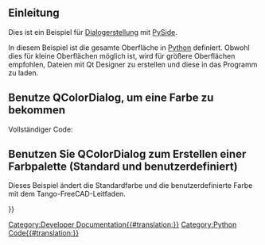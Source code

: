 <languages/>

<span id="Introduction"></span>
==Einleitung==

Dies ist ein Beispiel für [[Dialog_creation/de|Dialogerstellung]] mit [[PySide/de|PySide]].

In diesem Beispiel ist die gesamte Oberfläche in [[Python/de|Python]] definiert. Obwohl dies für kleine Oberflächen möglich ist, wird für größere Oberflächen empfohlen, {{FileName|.ui}} Dateien mit Qt Designer zu erstellen und diese in das Programm zu laden.

<span id="Use_QColorDialog_to_get_a_color"></span>
==Benutze QColorDialog, um eine Farbe zu bekommen==

Vollständiger Code:
{{Code|code=
# -*- coding: utf-8 -*-
# https://deptinfo-ensip.univ-poitiers.fr/ENS/pyside-docs/PySide/QtGui/QColor.html
import PySide
from PySide import QtGui ,QtCore
from PySide.QtGui import *
from PySide.QtCore import *
path = FreeCAD.ConfigGet("UserAppData")

couleur = QtGui.QColorDialog.getColor()
if couleur.isValid():
    red   = int(str(couleur.name()[1:3]),16)    # decode hexadecimal to int()
    green = int(str(couleur.name()[3:5]),16)    # decode hexadecimal to int()
    blue  = int(str(couleur.name()[5:7]),16)    # decode hexadecimal to int()

    print(couleur)                              # 
    print("hexadecimal ",couleur.name())        # color format hexadecimal mode 16
    print("Red   color ",red)                   # color format decimal
    print("Green color ",green)                 # color format decimal
    print("Blue  color ",blue)                  # color format decimal

}}

<span id="Use_QColorDialog_to_create_a_palette_of_colors_(standard_and_custom)"></span>
==Benutzen Sie QColorDialog zum Erstellen einer Farbpalette (Standard und benutzerdefiniert)==

Dieses Beispiel ändert die Standardfarbe und die benutzerdefinierte Farbe mit dem Tango-FreeCAD-Leitfaden.

{{Code|code=
# -*- coding: utf-8 -*-
# https://deptinfo-ensip.univ-poitiers.fr/ENS/pyside-docs/PySide/QtGui/QColor.html
import PySide
from PySide import QtGui ,QtCore
from PySide.QtGui import *
from PySide.QtCore import *

###############################################
##        Window colors organisation         ##
##        __________________________         ##
## StandardColor:                            ##
##                                           ##
##           Colonnes:                       ##
##           1:  2:  3:  4:  5:  6:  7:  8:  ##
##          _______________________________  ##
## Line 1:   0   6   12  18  24  30  36  42  ##
## Line 2:   1   7   13  19  25  31  37  43  ##
## Line 3:   2   8   14  20  26  32  38  44  ##
## Line 4:   3   9   15  21  27  33  39  45  ##
## Line 5:   4   10  16  22  28  34  40  46  ##
## Line 6:   5   11  17  23  29  35  41  47  ##
##                                           ##
## CustomColor:                              ##
##                                           ##
##           Colonnes:                       ##
##           1:  2:  3:  4:  5:  6:  7:  8:  ##
##          _______________________________  ##
## Line 1:   0   2   4   6   8   10  12  14  ##
## Line 2:   1   3   5   7   9   11  13  15  ##
##                                           ##
###############################################

color_Dialog   = QtGui.QColorDialog()
# FreeCAD-Tango
# Customize the colors in the standard box (in numeric mode)
#
#### Dialog line 1
color_Dialog.setStandardColor( 0, QtGui.QColor(252, 233,  79 , 0).rgba())    # Butte 1
color_Dialog.setStandardColor( 6, QtGui.QColor(237, 212,   0 , 0).rgba())    # Butte 2
color_Dialog.setStandardColor(12, QtGui.QColor(196, 160,   0 , 0).rgba())    # Butte 3
color_Dialog.setStandardColor(18, QtGui.QColor( 48,  43,   0 , 0).rgba())    # Butte 4

color_Dialog.setStandardColor(24, QtGui.QColor(138, 226,  52 , 0).rgba())    # Chameleo 1
color_Dialog.setStandardColor(30, QtGui.QColor(115, 210,  22 , 0).rgba())    # Chameleo 2
color_Dialog.setStandardColor(36, QtGui.QColor( 78, 154,   6 , 0).rgba())    # Chameleo 3
color_Dialog.setStandardColor(42, QtGui.QColor( 23,  42,   4 , 0).rgba())    # Chameleo 4
#### Dialog line 2
color_Dialog.setStandardColor( 1, QtGui.QColor(252, 175,  62 , 0).rgba())    # Orang 1
color_Dialog.setStandardColor( 7, QtGui.QColor(245, 121,   0 , 0).rgba())    # Orang 2
color_Dialog.setStandardColor(13, QtGui.QColor(206,  92,   0 , 0).rgba())    # Orang 3
color_Dialog.setStandardColor(19, QtGui.QColor( 50,  25,   0 , 0).rgba())    # Orang 4

color_Dialog.setStandardColor(25, QtGui.QColor(114, 159, 207 , 0).rgba())    # Sky Blu 1
color_Dialog.setStandardColor(31, QtGui.QColor( 52, 101, 164 , 0).rgba())    # Sky Blu 2
color_Dialog.setStandardColor(37, QtGui.QColor( 32,  74, 135 , 0).rgba())    # Sky Blu 3
color_Dialog.setStandardColor(43, QtGui.QColor( 11,  21,  33 , 0).rgba())    # Sky Blu 4
#### Dialog line 3
color_Dialog.setStandardColor( 2, QtGui.QColor(173, 127, 168 , 0).rgba())    # Plu 1
color_Dialog.setStandardColor( 8, QtGui.QColor(117,  80, 123 , 0).rgba())    # Plu 2
color_Dialog.setStandardColor(14, QtGui.QColor( 92,  53, 102 , 0).rgba())    # Plu 3
color_Dialog.setStandardColor(20, QtGui.QColor( 23,  16,  24 , 0).rgba())    # Plu 4

color_Dialog.setStandardColor(26, QtGui.QColor(233, 185, 110 , 0).rgba())    # Chocolat 1
color_Dialog.setStandardColor(32, QtGui.QColor(193, 125,  17 , 0).rgba())    # Chocolat 2
color_Dialog.setStandardColor(38, QtGui.QColor(143,  89,   2 , 0).rgba())    # Chocolat 3
color_Dialog.setStandardColor(44, QtGui.QColor( 39,  25,   3 , 0).rgba())    # Chocolat 4
#### Dialog line 4
color_Dialog.setStandardColor( 3, QtGui.QColor(239,  41,  41 , 0).rgba())    # Scarle Re 1
color_Dialog.setStandardColor( 9, QtGui.QColor(204,   0,   0 , 0).rgba())    # Scarle Re 2
color_Dialog.setStandardColor(15, QtGui.QColor(164,   0,   0 , 0).rgba())    # Scarle Re 3
color_Dialog.setStandardColor(21, QtGui.QColor( 40,   0,   0 , 0).rgba())    # Scarle Re 4

color_Dialog.setStandardColor(27, QtGui.QColor( 52, 224, 226 , 0).rgba())    # FreeTea 1
color_Dialog.setStandardColor(33, QtGui.QColor( 22, 208, 210 , 0).rgba())    # FreeTea 2
color_Dialog.setStandardColor(39, QtGui.QColor(  6, 152, 154 , 0).rgba())    # FreeTea 3
color_Dialog.setStandardColor(45, QtGui.QColor(  4,  42,  42 , 0).rgba())    # FreeTea 4
#### Dialog line 5
color_Dialog.setStandardColor( 4, QtGui.QColor(255, 255, 255 , 0).rgba())    # Snow White

color_Dialog.setStandardColor(10, QtGui.QColor(238, 238, 236 , 0).rgba())    # Aluminiu 1
color_Dialog.setStandardColor(16, QtGui.QColor(211, 215, 207 , 0).rgba())    # Aluminiu 2
color_Dialog.setStandardColor(22, QtGui.QColor(186, 189, 182 , 0).rgba())    # Aluminiu 3

color_Dialog.setStandardColor(28, QtGui.QColor(136, 138, 133 , 0).rgba())    # Aluminiu 4
color_Dialog.setStandardColor(34, QtGui.QColor( 85,  87,  83 , 0).rgba())    # Aluminiu 5
color_Dialog.setStandardColor(40, QtGui.QColor( 46,  52,  54 , 0).rgba())    # Aluminiu 6

color_Dialog.setStandardColor(46, QtGui.QColor(  0,   0,   0 , 0).rgba())    # Je Black
#### Dialog line 6
color_Dialog.setStandardColor( 5, QtGui.QColor(255, 255, 255 , 0).rgba())    # Snow White
color_Dialog.setStandardColor(11, QtGui.QColor(255,   0,   0 , 0).rgba())    # Aluminiu 1
color_Dialog.setStandardColor(17, QtGui.QColor(  0, 255,   0 , 0).rgba())    # Aluminiu 2
color_Dialog.setStandardColor(23, QtGui.QColor(  0,   0, 255 , 0).rgba())    # Aluminiu 3

color_Dialog.setStandardColor(29, QtGui.QColor(255, 255,   0 , 0).rgba())    # Aluminiu 4
color_Dialog.setStandardColor(35, QtGui.QColor(255,   0, 255 , 0).rgba())    # Aluminiu 5
color_Dialog.setStandardColor(41, QtGui.QColor(  0, 255, 255 , 0).rgba())    # Aluminiu 6
color_Dialog.setStandardColor(47, QtGui.QColor(  0,   0,   0 , 0).rgba())    # Je Black
color_Dialog.setStandardColor(47, QtGui.QColor(  0,   0,   0 , 0).rgba())    # Je Black

#### Customize the colors to Dialog CustomColor (in hexadecimal converted in numeric mode)
# Use the Yellow tones for tools that create objects.
# Dialog line 1
color_Dialog.setCustomColor(0, QtGui.QColor( int("fc",16),int("e9",16),int("4f",16) , 0).rgba()) # hexadecimal converted in int
color_Dialog.setCustomColor(2, QtGui.QColor( int("ed",16),int("d4",16),int("00",16) , 0).rgba()) # hexadecimal converted in int
color_Dialog.setCustomColor(4, QtGui.QColor( int("c4",16),int("a0",16),int("00",16) , 0).rgba()) # hexadecimal converted in int
color_Dialog.setCustomColor(6, QtGui.QColor( int("30",16),int("2b",16),int("00",16) , 0).rgba()) # hexadecimal converted in int

# Use the Blue tones for tools that modify objects
color_Dialog.setCustomColor(8, QtGui.QColor( int("72",16),int("9f",16),int("cf",16) , 0).rgba()) # hexadecimal converted in int
color_Dialog.setCustomColor(10,QtGui.QColor( int("34",16),int("65",16),int("a4",16) , 0).rgba()) # hexadecimal converted in int
color_Dialog.setCustomColor(12,QtGui.QColor( int("20",16),int("4a",16),int("87",16) , 0).rgba()) # hexadecimal converted in int
color_Dialog.setCustomColor(14,QtGui.QColor( int("0b",16),int("15",16),int("21",16) , 0).rgba()) # hexadecimal converted in int

# Use the Teal tones for view-related tools
# Dialog line 2
color_Dialog.setCustomColor(1, QtGui.QColor( int("34",16),int("e0",16),int("e2",16) , 0).rgba()) # hexadecimal converted in int
color_Dialog.setCustomColor(3, QtGui.QColor( int("16",16),int("d0",16),int("d2",16) , 0).rgba()) # hexadecimal converted in int
color_Dialog.setCustomColor(5, QtGui.QColor( int("06",16),int("98",16),int("9a",16) , 0).rgba()) # hexadecimal converted in int
color_Dialog.setCustomColor(7, QtGui.QColor( int("04",16),int("2a",16),int("2a",16) , 0).rgba()) # hexadecimal converted in int

# Use the Red tones for Constraint related tools
color_Dialog.setCustomColor(9, QtGui.QColor( int("ef",16),int("29",16),int("29",16) , 0).rgba()) # hexadecimal converted in int
color_Dialog.setCustomColor(11,QtGui.QColor( int("cc",16),int("00",16),int("00",16) , 0).rgba()) # hexadecimal converted in int
color_Dialog.setCustomColor(13,QtGui.QColor( int("a4",16),int("00",16),int("00",16) , 0).rgba()) # hexadecimal converted in int
color_Dialog.setCustomColor(15,QtGui.QColor( int("28",16),int("00",16),int("00",16) , 0).rgba()) # hexadecimal converted in int

Color = color_Dialog.getColor()                                   # Color.name() extract the color in Hexadecimal mode (#ad7fa8)

if Color.isValid():

    print("__.name()___________")
    print("hexadecimal         ", Color.name())                   # color format hexadecimal mode 16
    red   = int(str( Color.name()[1:3]),16 )                      # decode hexadecimal to int()
    green = int(str( Color.name()[3:5]),16 )                      # decode hexadecimal to int()
    blue  = int(str( Color.name()[5:7]),16 )                      # decode hexadecimal to int()

    print("Red   color decimal ", str( Color.name()[1:3]), red )  # color format hex to decimal
    print("Green color decimal ", str( Color.name()[3:5]), green )# color format hex to decimal
    print("Blue  color decimal ", str( Color.name()[5:7]), blue ) # color format hex to decimal

    print("__.red()____________")
    print("Red   color decimal ", Color.red() )                   # extract the color RGBa with Qt (0 to 255)
    print("Green color decimal ", Color.green() )                 # extract the color RGBa with Qt (0 to 255)
    print("Blue  color decimal ", Color.blue() )                  # extract the color RGBa with Qt (0 to 255)
    print("Alpha       decimal ", Color.alpha() )                 # extract the color RGBa with Qt (0 to 255)

    print("__.redF()___________")
    print("Red   color float   ", Color.redF() )                  # extract the color RGBa with Qt (0.0 to 1.0) as FreeCAD
    print("Green color float   ", Color.greenF() )                # extract the color RGBa with Qt (0.0 to 1.0) as FreeCAD
    print("Blue  color float   ", Color.blueF() )                 # extract the color RGBa with Qt (0.0 to 1.0) as FreeCAD
    print("Alpha       float   ", Color.alphaF() )                # extract the color RGBa with Qt (0.0 to 1.0) as FreeCAD
    print("__enjoy_____________")

else:
    Color = ""
}}

{{Powerdocnavi{{#translation:}}}}
[[Category:Developer Documentation{{#translation:}}]]
[[Category:Python Code{{#translation:}}]]
{{clear}}